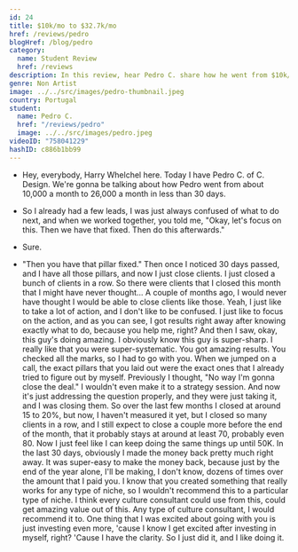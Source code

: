 ```yaml
---
id: 24
title: $10k/mo to $32.7k/mo
href: /reviews/pedro
blogHref: /blog/pedro
category:
  name: Student Review
  href: /reviews
description: In this review, hear Pedro C. share how he went from $10k/mo to $32.7k/mo in less than 60 days helping SaaS founders book more demos.
genre: Non Artist
image: ../../src/images/pedro-thumbnail.jpeg
country: Portugal
student:
  name: Pedro C.
  href: "/reviews/pedro"
  image: ../../src/images/pedro.jpeg
videoID: "758041229"
hashID: c886b1bb99
---
```


- Hey, everybody, Harry Whelchel here. Today I have Pedro C. of C. Design. We're gonna be talking about how Pedro went from about 10,000 a month to 26,000 a month in less than 30 days.

- So I already had a few leads, I was just always confused of what to do next, and when we worked together, you told me, "Okay, let's focus on this. Then we have that fixed. Then do this afterwards."

- Sure.

- "Then you have that pillar fixed." Then once I noticed 30 days passed, and I have all those pillars, and now I just close clients. I just closed a bunch of clients in a row. So there were clients that I closed this month that I might have never thought... A couple of months ago, I would never have thought I would be able to close clients like those. Yeah, I just like to take a lot of action, and I don't like to be confused. I just like to focus on the action, and as you can see, I got results right away after knowing exactly what to do, because you help me, right? And then I saw, okay, this guy's doing amazing. I obviously know this guy is super-sharp. I really like that you were super-systematic. You got amazing results. You checked all the marks, so I had to go with you. When we jumped on a call, the exact pillars that you laid out were the exact ones that I already tried to figure out by myself. Previously I thought, "No way I'm gonna close the deal." I wouldn't even make it to a strategy session. And now it's just addressing the question properly, and they were just taking it, and I was closing them. So over the last few months I closed at around 15 to 20%, but now, I haven't measured it yet, but I closed so many clients in a row, and I still expect to close a couple more before the end of the month, that it probably stays at around at least 70, probably even 80. Now I just feel like I can keep doing the same things up until 50K. In the last 30 days, obviously I made the money back pretty much right away. It was super-easy to make the money back, because just by the end of the year alone, I'll be making, I don't know, dozens of times over the amount that I paid you. I know that you created something that really works for any type of niche, so I wouldn't recommend this to a particular type of niche. I think every culture consultant could use from this, could get amazing value out of this. Any type of culture consultant, I would recommend it to. One thing that I was excited about going with you is just investing even more, 'cause I know I get excited after investing in myself, right? 'Cause I have the clarity. So I just did it, and I like doing it.

